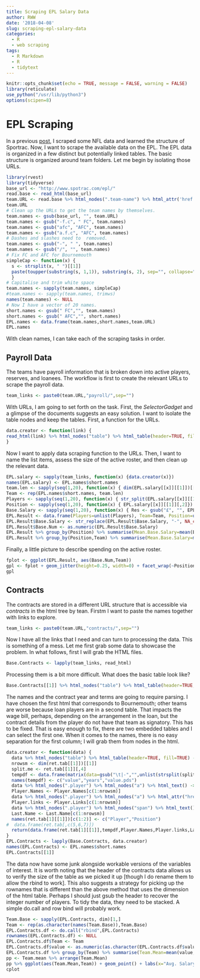 ```yaml
---
title: Scraping EPL Salary Data
author: RWW
date: '2018-04-08'
slug: scraping-epl-salary-data
categories:
  - R
  - web scraping
tags:
  - R Markdown
  - R
  - tidytext
---
```


```r
knitr::opts_chunk$set(echo = TRUE, message = FALSE, warning = FALSE)
library(reticulate)
use_python("/usr/lib/python3")
options(scipen=8)
```

# EPL Scraping

In a previous [post](https://www.data.viajes/post/scraping-the-nfl-salary-cap-data-with-python-and-r/), I scraped some NFL data and learned the structure of Sportrac.  Now, I want to scrape the available data on the EPL.  The EPL data is organized in a few distinct but potentially linked tables.  The basic structure is organized around team folders.  Let me begin by isolating those URLs.

```r
library(rvest)
library(tidyverse)
base_url <- "http://www.spotrac.com/epl/"
read.base <- read_html(base_url)
team.URL <- read.base %>% html_nodes(".team-name") %>% html_attr('href')
team.URL
# Clean up the URLs to get the team names by themselves.
team.names <- gsub(base_url, "", team.URL)
team.names <- gsub("-f.c", " FC", team.names)
team.names <- gsub("afc", "AFC", team.names)
team.names <- gsub("a.f.c", "AFC", team.names)
# Dashes and slashes need to  removed.
team.names <- gsub("-", " ", team.names)
team.names <- gsub("/", "", team.names)
# Fix FC and AFC for Bournemouth
simpleCap <- function(x) {
  s <- strsplit(x, " ")[[1]]
  paste(toupper(substring(s, 1,1)), substring(s, 2), sep="", collapse=" ")
  }
# Capitalise and trim white space
team.names <- sapply(team.names, simpleCap)
#team.names <- sapply(team.names, trimws)
names(team.names) <- NULL
# Now I have a vector of 20 names.
short.names <- gsub(" FC","", team.names)
short.names <- gsub(" AFC","", short.names)
EPL.names <- data.frame(team.names,short.names,team.URL)
EPL.names
```

With clean names, I can take each of the scraping tasks in order.


## Payroll Data

The teams have payroll information that is broken down into active players, reserves, and loanees.  The workflow is first to create the relevant URLs to scrape the payroll data. 

```r
team_links <- paste0(team.URL,"payroll/",sep="")
```

With URLs, I am going to set forth on the task.  First, the *SelectorGadget* and a glimpse of the documents suggests an easy solution.  I want to isolate the table nodes and keep the tables.  First, a function for the URLs.

```r
data.creator <- function(link) {
read_html(link) %>% html_nodes("table") %>% html_table(header=TRUE, fill=TRUE)
}
```

Now I want to apply data scraping function to the URLs.  Then, I want to name the list items, assess the size of the active roster, and then clean up the relevant data.

```r
EPL.salary <- sapply(team_links, function(x) {data.creator(x)})
names(EPL.salary) <- EPL.names$short.names
team.len <- sapply(seq(1,20), function(x) { dim(EPL.salary[[x]][[1]])[[1]]})
Team <- rep(EPL.names$short.names, team.len)
Players <- sapply(seq(1,20), function(x) { str_split(EPL.salary[[x]][[1]][,1], "\t", simplify=TRUE)[,31]})
Position <- sapply(seq(1,20), function(x) { EPL.salary[[x]][[1]][,2]})
Base.Salary <- sapply(seq(1,20), function(x) { Res <- gsub("£", "", EPL.salary[[x]][[1]][,3]); gsub(",","",Res)})
EPL.Result <- data.frame(Players=unlist(Players), Team=Team, Position=unlist(Position), Base.Salary=unlist(Base.Salary))
EPL.Result$Base.Salary <- str_replace(EPL.Result$Base.Salary, "-", NA_character_)
EPL.Result$Base.Num <- as.numeric(EPL.Result$Base.Salary)
EPL.Result %>% group_by(Position) %>% summarise(Mean.Base.Salary=mean(Base.Num, na.rm=TRUE),sdBS=sd(Base.Num, na.rm = TRUE))
EPL.Result %>% group_by(Position,Team) %>% summarise(Mean.Base.Salary=mean(Base.Num, na.rm=TRUE),sdBS=sd(Base.Num, na.rm = TRUE))
```

Finally, a little picture to describe spending on the active roster.

```r
fplot <- ggplot(EPL.Result, aes(Base.Num,Team))
gpl <- fplot + geom_jitter(height=0.25, width=0) + facet_wrap(~Position) + labs(x="Base Salary")
gpl
```

## Contracts

The contracts are stored in a different URL structure that is accessible via *contracts* in the html tree by tean.  Firstm I want to paste the names together with links to explore.

```r
team_links <- paste0(team.URL,"contracts/",sep="")
```

Now I have all the links that I need and can turn to processing the data.  This is something of a mess.  Let me first grab some data to showcase the problem.  In what follows, first I will grab the HTML files.

```r
Base.Contracts <- lapply(team_links, read_html)
```

Processing them is a bit more difficult.  What does the basic table look like?

```r
Base.Contracts[[1]] %>% html_nodes("table") %>% html_table(header=TRUE, fill=TRUE)
```

The names and the contract year and terms are going to require parsing.  I have chosen the first html that corresponds to Bournemouth; other teams are worse because loan players are in a second table.  That impacts the wage bill, perhaps, depending on the arrangement in the loan, but the contract details from the player do not have that team as signatory.  This has to be fixed.  That is easy enough to fix, there are two embedded tables and I can select the first one.  When it comes to the names, there is no easy separation for the first column; I will grab them from nodes in the html.


```r
data.creator <- function(data) { 
  data %>% html_nodes("table") %>% html_table(header=TRUE, fill=TRUE) -> ret.tab
  nrowsm <- dim(ret.tab[[1]])[[1]]
  split.me <- ret.tab[[1]][,4]
  tempdf <- data.frame(matrix(data=gsub("\t|-","",unlist(strsplit(split.me, "\\n"))), nrow=nrowsm, byrow=TRUE))
  names(tempdf) <- c("value","years","value.pds")
  data %>% html_nodes(".player") %>% html_nodes("a") %>% html_text() -> Player.Names
  Player.Names <- Player.Names[c(1:nrowsm)]
  data %>% html_nodes(".player") %>% html_nodes("a") %>% html_attr("href") -> Player.Links
  Player.links <- Player.Links[c(1:nrowsm)]
  data %>% html_nodes(".player") %>% html_nodes("span") %>% html_text() -> Last.Name
  Last.Name <- Last.Name[c(1:nrowsm)]
  names(ret.tab[1][[1]])[c(1:2)] <- c("Player","Position")
#  data.frame(ret.tab[,c(5,6,7)]) 
  return(data.frame(ret.tab[1][[1]],tempdf,Player.Names,Player.links,Last.Name))
}
EPL.Contracts <- lapply(Base.Contracts, data.creator)
names(EPL.Contracts) <- EPL.names$short.names
EPL.Contracts[[1]]
```

The data now have some junk alongside workable versions of the variables of interest.  It is worth noting that the header of the contracts data allows us to verify the size of the table as we picked it up [though I do rename them to allow the rbind to work].  This also suggests a strategy for picking up the rownames that is different than the above method that uses the dimension of the html table.  Perhaps I should just gsub the header to recover the integer number of players.  To tidy the data, they need to be stacked.  A simple do.call and row bind will probably work.

```r
Team.Base <- sapply(EPL.Contracts, dim)[1,]
Team <- rep(as.character(names(Team.Base)),Team.Base)
EPL.Contracts.df <- do.call("rbind",EPL.Contracts)
rownames(EPL.Contracts.df) <- NULL
EPL.Contracts.df$Team <- Team
EPL.Contracts.df$value <- as.numeric(as.character(EPL.Contracts.df$value))
EPL.Contracts.df %>% group_by(Team) %>% summarise(Team.Mean=mean(value, na.rm=TRUE)/1e3) -> Team.mean
pp <- Team.mean %>% arrange(Team.Mean)
pp %>% ggplot(aes(Team.Mean,Team)) + geom_point() + labs(x="Avg. Salary (1000s)") -> cplot
cplot
```

